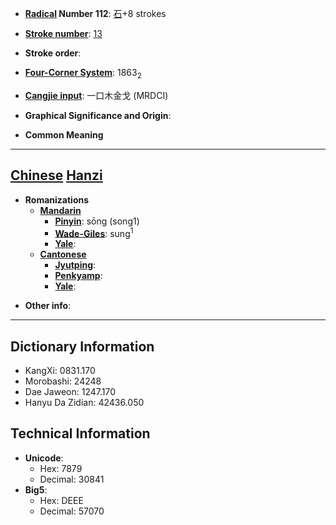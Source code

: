 * '''[[Wiktionary:Chinese radical index| Radical]] Number 112''': [[Wiktionary:Chinese radical index 石|石]]+8 strokes

* '''[[Wiktionary:Chinese total strokes index|Stroke number]]''': [[Wiktionary:Chinese total strokes index 13|13]]

* '''Stroke order''': 

* '''[[Wiktionary:Chinese four corner index|Four-Corner System]]''': 1863<sub>2</sub>

* '''[[Wiktionary:Chinese Cangjie index|Cangjie input]]''': 一口木金戈 (MRDCI)

* '''Graphical Significance and Origin''': 

* '''Common Meaning'''

----

== [[Chinese]] [[Hanzi]] ==

* '''Romanizations'''
** '''[[Mandarin]]'''
*** '''[[Pinyin]]''': sōng (song1)
*** '''[[Wade-Giles]]''': sung<sup>1</sup>
*** '''[[Yale]]''': 
** '''[[Cantonese]]'''
*** '''[[Jyutping]]''':
*** '''[[Penkyamp]]''': 
*** '''[[Yale]]''': 

* '''Other info''': 

----

== Dictionary Information ==

* KangXi: 0831.170
* Morobashi: 24248
* Dae Jaweon: 1247.170
* Hanyu Da Zidian: 42436.050

== Technical Information ==

* '''Unicode''':
** Hex: 7879
** Decimal: 30841
* '''Big5''':
** Hex: DEEE
** Decimal: 57070